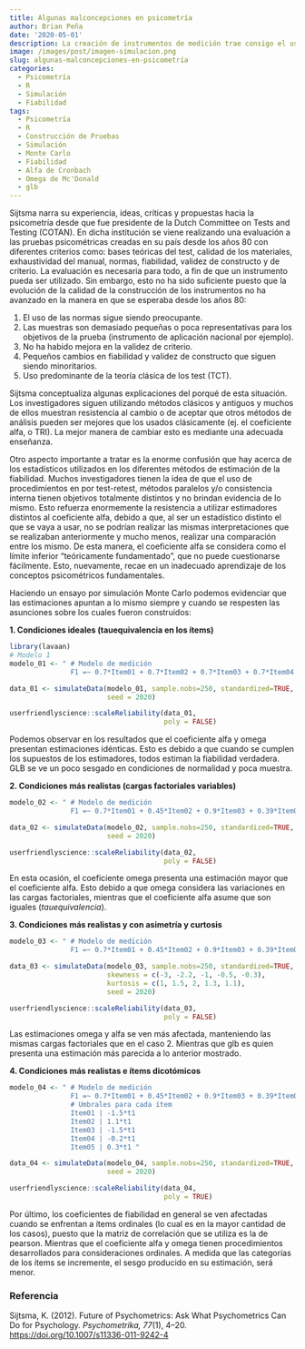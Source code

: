 ```yaml
---
title: Algunas malconcepciones en psicometría
author: Brian Peña
date: '2020-05-01'
description: La creación de instrumentos de medición trae consigo el uso de análisis psicométrico y empleo de análisis estadístico. Estimadores como coeficiente alfa, omega o glb, no siempre son realmente entendidos, causando errores en la construcción del instrumento.
image: /images/post/imagen-simulacion.png
slug: algunas-malconcepciones-en-psicometría
categories:
  - Psicometría
  - R
  - Simulación
  - Fiabilidad
tags:
  - Psicometría
  - R
  - Construcción de Pruebas
  - Simulación
  - Monte Carlo
  - Fiabilidad
  - Alfa de Cronbach
  - Omega de Mc'Donald
  - glb
---
```


Sijtsma narra su experiencia, ideas, críticas y propuestas hacia la psicometría desde que fue presidente de la Dutch Committee on Tests and Testing (COTAN). En dicha institución se viene realizando una evaluación a las pruebas psicométricas creadas en su país desde los años 80 con diferentes criterios como: bases teóricas del test, calidad de los materiales, exhaustividad del manual, normas, fiabilidad, validez de constructo y de criterio. La evaluación es necesaria para todo, a fin de que un instrumento pueda ser utilizado. Sin embargo, esto no ha sido suficiente puesto que la evolución de la calidad de la construcción de los instrumentos no ha avanzado en la manera en que se esperaba desde los años 80:

1. El uso de las normas sigue siendo preocupante.
2. Las muestras son demasiado pequeñas o poca representativas para los objetivos de la prueba (instrumento de aplicación nacional por ejemplo).
3. No ha habido mejora en la validez de criterio.
4. Pequeños cambios en fiabilidad y validez de constructo que siguen siendo minoritarios.
5. Uso predominante de la teoría clásica de los test (TCT).

Sijtsma conceptualiza algunas explicaciones del porqué de esta situación. Los investigadores siguen utilizando métodos clásicos y antiguos y muchos de ellos muestran resistencia al cambio o de aceptar que otros métodos de análisis pueden ser mejores que los usados clásicamente (ej. el coeficiente alfa, o TRI). La mejor manera de cambiar esto es mediante una adecuada enseñanza. 

Otro aspecto importante a tratar es la enorme confusión que hay acerca de los estadísticos utilizados en los diferentes métodos de estimación de la fiabilidad. Muchos investigadores tienen la idea de que el uso de procedimientos en por test-retest, métodos paralelos y/o consistencia interna tienen objetivos totalmente distintos y no brindan evidencia de lo mismo. Esto refuerza enormemente la resistencia a utilizar estimadores distintos al coeficiente alfa, debido a que, al ser un estadístico distinto el que se vaya a usar, no se podrían realizar las mismas interpretaciones que se realizaban anteriormente y mucho menos, realizar una comparación entre los mismo. De esta manera, el coeficiente alfa se considera como el límite inferior “teóricamente fundamentado”, que no puede cuestionarse fácilmente. Esto, nuevamente, recae en un inadecuado aprendizaje de los conceptos psicométricos fundamentales. 

Haciendo un ensayo por simulación Monte Carlo podemos evidenciar que las estimaciones apuntan a lo mismo siempre y cuando se respesten las asunciones sobre los cuales fueron construidos:

**1. Condiciones ideales (tauequivalencia en los ítems)**
```r
library(lavaan)
# Modelo 1
modelo_01 <- " # Modelo de medición
               F1 =~ 0.7*Item01 + 0.7*Item02 + 0.7*Item03 + 0.7*Item04 + 0.7*Item05"

data_01 <- simulateData(modelo_01, sample.nobs=250, standardized=TRUE,
                        seed = 2020)

userfriendlyscience::scaleReliability(data_01,
                                      poly = FALSE)


```

Podemos observar en los resultados que el coeficiente alfa y omega presentan estimaciones idénticas. Esto es debido a que cuando se cumplen los supuestos de los estimadores, todos estiman la fiabilidad verdadera. GLB se ve un poco sesgado en condiciones de normalidad y poca muestra.

**2. Condiciones más realistas (cargas factoriales variables)**
```r
modelo_02 <- " # Modelo de medición
               F1 =~ 0.7*Item01 + 0.45*Item02 + 0.9*Item03 + 0.39*Item04 + 0.65*Item05"

data_02 <- simulateData(modelo_02, sample.nobs=250, standardized=TRUE,
                        seed = 2020)

userfriendlyscience::scaleReliability(data_02,
                                      poly = FALSE)

```
En esta ocasión, el coeficiente omega presenta una estimación mayor que el coeficiente alfa. Esto debido a que omega considera las variaciones en las cargas factoriales, mientras que el coeficiente alfa asume que son iguales (*tauequivalencia*).

**3. Condiciones más realistas y con asimetría y curtosis**
```r
modelo_03 <- " # Modelo de medición
               F1 =~ 0.7*Item01 + 0.45*Item02 + 0.9*Item03 + 0.39*Item04 + 0.65*Item05"

data_03 <- simulateData(modelo_03, sample.nobs=250, standardized=TRUE,
                        skewness = c(-3, -2.2, -1, -0.5, -0.3),
                        kurtosis = c(1, 1.5, 2, 1.3, 1.1),
                        seed = 2020)

userfriendlyscience::scaleReliability(data_03,
                                      poly = FALSE)
```
Las estimaciones omega y alfa se ven más afectada, manteniendo las mismas cargas factoriales que en el caso 2. Mientras que glb es quien presenta una estimación más parecida a lo anterior mostrado.

**4. Condiciones más realistas e ítems dicotómicos**
```r
modelo_04 <- " # Modelo de medición
               F1 =~ 0.7*Item01 + 0.45*Item02 + 0.9*Item03 + 0.39*Item04 + 0.65*Item05
               # Umbrales para cada ítem
               Item01 | -1.5*t1 
               Item02 | 1.1*t1              
               Item03 | -1.5*t1 
               Item04 | -0.2*t1 
               Item05 | 0.3*t1 "

data_04 <- simulateData(modelo_04, sample.nobs=250, standardized=TRUE,
                        seed = 2020)

userfriendlyscience::scaleReliability(data_04,
                                      poly = TRUE)

```
Por último, los coeficientes de fiabilidad en general se ven afectadas cuando se enfrentan a ítems ordinales (lo cual es en la mayor cantidad de los casos), puesto que la matriz de correlación que se utiliza es la de pearson. Mientras que el coeficiente alfa y omega tienen procedimientos desarrollados para consideraciones ordinales. A medida que las categorías de los ítems se incremente, el sesgo producido en su estimación, será menor.

### Referencia
Sijtsma, K. (2012). Future of Psychometrics: Ask What Psychometrics Can Do for Psychology. *Psychometrika, 77*(1), 4–20. [https://doi.org/10.1007/s11336-011-9242-4](https://doi.org/10.1007/s11336-011-9242-4){target="_blank"}









